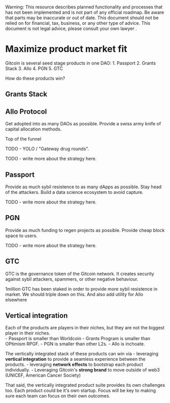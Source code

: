 
<Callout type="warning">
  Warning: This resource describes planned functionality and processes that has
  not been implemented and is not part of any official roadmap. Be aware that parts may be inaccurate or out of
  date.  This document should not be relied on for financial, tax, business, or any other type of advice.  This document is not legal advice, please consult your own lawyer .
</Callout>

# Maximize product market fit

Gitcoin is several seed stage products in one DAO:
    1. Passport
    2. Grants Stack 
    3. Allo 
    4. PGN
    5. GTC

How do these products win?


## Grants Stack
## Allo Protocol

Get adopted into as many DAOs as possible.
Provide a swiss army knife of capital allocation methods.

Top of the funnel


TODO - YOLO / "Gateway drug rounds".

TODO - write more about the strategy here.

## Passport

Provide as much sybil resistence to as many dApps as possible.
Stay head of the attackers.
Build a data science ecosystem to avoid capture.

TODO - write more about the strategy here.


## PGN

Provide as much funding to regen projects as possible.
Provide cheap block space to users.

TODO - write more about the strategy here.

## GTC

GTC is the governance token of the Gitcoin network.  It creates security against sybil attackers, spammers, or other negative behaviour.

1million GTC has been staked in order to provide more sybil resistence in market.  We should triple down on this.  And also add utility for Allo elsewhere

## Vertical integration

Each of the products are players in their niches, but they are not the biggest player in their niches.  
    - Passport is smaller than Worldcoin
    - Grants Program is smaller than OPtimism RPGF.
    - PGN is smaller than other L2s.
    - Allo is inchoate.

The vertically integrated stack of these products can win via
    - leveraging **vertical integration** to provide a seamless experience between the products.
    - leveraging **network effects** to bootstrap each product individually.
    - Leveraging Gitcoin's **strong brand** to move outside of web3 (UNICEF, American Cancer Society)

That said, the vertically integrated product suite provides its own challenges too.  Each product could be it's own startup.  Focus will be key to making sure each team can focus on their own outcomes.


